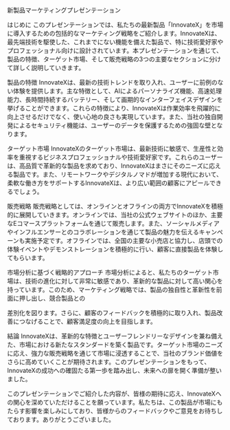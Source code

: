 新製品マーケティングプレゼンテーション

はじめに
このプレゼンテーションでは、私たちの最新製品「InnovateX」を市場に導入するための包括的なマーケティング戦略をご紹介します。InnovateXは、最先端技術を駆使した、これまでにない機能を備えた製品で、特に技術愛好家やプロフェッショナル向けに設計されています。本プレゼンテーションを通じて、製品の特徴、ターゲット市場、そして販売戦略の3つの主要なセクションに分けて詳しく説明していきます。

製品の特徴
InnovateXは、最新の技術トレンドを取り入れ、ユーザーに前例のない体験を提供します。主な特徴として、AIによるパーソナライズ機能、高速処理能力、長時間持続するバッテリー、そして画期的なインターフェイスデザインを挙げることができます。これらの特徴により、InnovateXは作業効率を飛躍的に向上させるだけでなく、使い心地の良さも実現しています。また、当社の独自開発によるセキュリティ機能は、ユーザーのデータを保護するための強固な壁となります。

ターゲット市場
InnovateXのターゲット市場は、最新技術に敏感で、生産性と効率を重視するビジネスプロフェッショナルや技術愛好家です。これらのユーザーは、高品質で革新的な製品を求めており、InnovateXはまさにそのニーズに応える製品です。また、リモートワークやデジタルノマドが増加する現代において、柔軟な働き方をサポートするInnovateXは、より広い範囲の顧客にアピールできるでしょう。

販売戦略
販売戦略としては、オンラインとオフラインの両方でInnovateXを積極的に展開していきます。オンラインでは、当社の公式ウェブサイトのほか、主要なEコマースプラットフォームを通じて販売します。また、ソーシャルメディアやインフルエンサーとのコラボレーションを通じて製品の魅力を伝えるキャンペーンも実施予定です。オフラインでは、全国の主要な小売店と協力し、店頭での体験イベントやデモンストレーションを積極的に行い、顧客に直接製品を体験してもらいます。

市場分析に基づく戦略的アプローチ
市場分析によると、私たちのターゲット市場は、技術の進化に対して非常に敏感であり、革新的な製品に対して高い関心を持っています。このため、マーケティング戦略では、製品の独自性と革新性を前面に押し出し、競合製品との

差別化を図ります。さらに、顧客のフィードバックを積極的に取り入れ、製品改善につなげることで、顧客満足度の向上を目指します。

結論
InnovateXは、革新的な特徴とユーザーフレンドリーなデザインを兼ね備えた、市場における新たなスタンダードを築く製品です。ターゲット市場のニーズに応え、強力な販売戦略を通じて市場に浸透することで、当社のブランド価値をさらに高めていくことが期待されます。このプレゼンテーションをもって、InnovateXの成功への確固たる第一歩を踏み出し、未来への扉を開く準備が整いました。

このプレゼンテーションでご紹介した内容が、皆様の期待に応え、InnovateXへの関心を深めていただけることを願っています。私たちは、この製品が市場にもたらす影響を楽しみにしており、皆様からのフィードバックやご意見をお待ちしております。ありがとうございました。